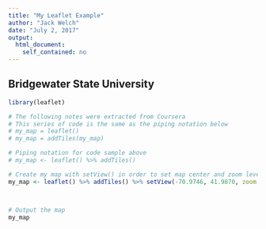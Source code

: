 ```yaml
---
title: "My Leaflet Example"
author: "Jack Welch"
date: "July 2, 2017"
output: 
  html_document:
    self_contained: no
---
```


## Bridgewater State University

```r
library(leaflet)

# The following notes were extracted from Coursera
# This series of code is the same as the piping notation below
# my_map = leaflet()
# my_map = addTiles(my_map)

# Piping notation for code sample above
# my_map <- leaflet() %>% addTiles()

# Create my map with setView() in order to set map center and zoom level
my_map <- leaflet() %>% addTiles() %>% setView(-70.9746, 41.9870, zoom = 17) %>% addMarkers(-70.9746, 41.9870, popup="Hello BSU World!")



# Output the map
my_map

```